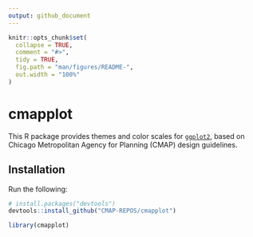 ```yaml
---
output: github_document
---
```


<!-- README.md is generated from README.Rmd. Please edit that file -->

```r
knitr::opts_chunk$set(
  collapse = TRUE,
  comment = "#>",
  tidy = TRUE,
  fig.path = "man/figures/README-",
  out.width = "100%"
)
```
# cmapplot

This R package provides themes and color scales for [`ggplot2`](https://github.com/tidyverse/ggplot2), based on Chicago Metropolitan Agency for Planning (CMAP) design guidelines.

## Installation

Run the following:

```r
# install.packages("devtools")
devtools::install_github("CMAP-REPOS/cmapplot")
```

```r
library(cmapplot)
```

